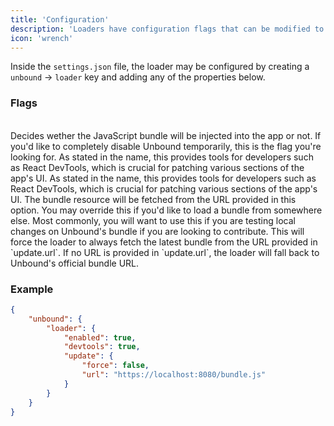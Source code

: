 ```yaml
---
title: 'Configuration'
description: 'Loaders have configuration flags that can be modified to alter the behaviour of them.'
icon: 'wrench'
---
```


Inside the `settings.json` file, the loader may be configured by creating a `unbound` -> `loader` key and adding any of the properties below.

### Flags

<br />

<ResponseField name='enabled' type='boolean'>
  Decides wether the JavaScript bundle will be injected into the app or not. If you'd like to completely disable Unbound temporarily, this is the flag you're looking for.
</ResponseField>
<ResponseField name='devtools' type='boolean'>
 	As stated in the name, this provides tools for developers such as React DevTools, which is crucial for patching various sections of the app's UI.
</ResponseField>
<ResponseField name='update' type='object'>
 	As stated in the name, this provides tools for developers such as React DevTools, which is crucial for patching various sections of the app's UI.
	<Expandable title='object'>
		<ResponseField name='url' type='string'>
			The bundle resource will be fetched from the URL provided in this option. You may override this if you'd like to load a bundle from somewhere else. Most commonly, you will want to use this if you are testing local changes on Unbound's bundle if you are looking to contribute.
		</ResponseField>
		<ResponseField name='force' type='boolean'>
			This will force the loader to always fetch the latest bundle from the URL provided in `update.url`. If no URL is provided in `update.url`, the loader will fall back to Unbound's official bundle URL.
		</ResponseField>
	</Expandable>
</ResponseField>

### Example
```json settings.json
{
	"unbound": {
		"loader": {
			"enabled": true,
			"devtools": true,
			"update": {
				"force": false,
				"url": "https://localhost:8080/bundle.js"
			}
		}
	}
}
```